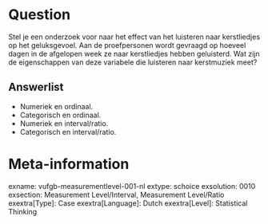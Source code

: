 Question
========
Stel je een onderzoek voor naar het effect van het luisteren naar kerstliedjes op het geluksgevoel. Aan de proefpersonen wordt gevraagd op hoeveel dagen in de afgelopen week ze naar kerstliedjes hebben geluisterd. Wat zijn de eigenschappen van deze variabele die luisteren naar kerstmuziek meet? 

Answerlist
----------
* Numeriek en ordinaal.
* Categorisch en ordinaal.
* Numeriek en interval/ratio.
* Categorisch en interval/ratio.

Meta-information
================
exname: vufgb-measurementlevel-001-nl
extype: schoice
exsolution: 0010
exsection: Measurement Level/Interval, Measurement Level/Ratio
exextra[Type]: Case
exextra[Language]: Dutch
exextra[Level]: Statistical Thinking
